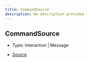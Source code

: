 ```yaml
---
title: CommandSource
description: No description provided
---
```


## CommandSource

- Type: Interaction \| Message

- [Source](https://github.com/underctrl-io/commandkit/blob/e7997746676c2b18be64230c918cb998973d18b5/packages/commandkit/src/app/commands/helpers.ts#L3)